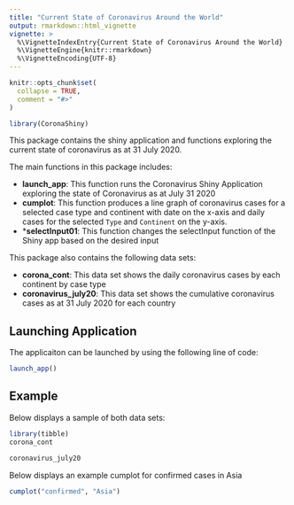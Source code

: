 ```yaml
---
title: "Current State of Coronavirus Around the World"
output: rmarkdown::html_vignette
vignette: >
  %\VignetteIndexEntry{Current State of Coronavirus Around the World}
  %\VignetteEngine{knitr::rmarkdown}
  %\VignetteEncoding{UTF-8}
---
```


```r
knitr::opts_chunk$set(
  collapse = TRUE,
  comment = "#>"
)
```

```r
library(CoronaShiny)
```

This package contains the shiny application and functions exploring the current state of coronavirus as at 31 July 2020.

The main functions in this package includes:

- **launch_app**: This function runs the Coronavirus Shiny Application exploring the state of Coronavirus as at July 31 2020  
- **cumplot**: This function produces a line graph of coronavirus cases for a selected case type and continent with date on the x-axis and daily cases for the selected `Type` and `Continent` on the y-axis.
- ***selectInput01**: This function changes the selectInput function of the Shiny app based on the desired input 

This package also contains the following data sets:

- **corona_cont**: This data set shows the daily coronavirus cases by each continent by case type
- **coronavirus_july20**: This data set shows the cumulative coronavirus cases as at 31 July 2020 for each country 

## Launching Application

The applicaiton can be launched by using the following line of code:

```r
launch_app()
```


## Example

Below displays a sample of both data sets:

```r
library(tibble)
corona_cont
```

```r
coronavirus_july20
```

Below displays an example cumplot for confirmed cases in Asia

```r
cumplot("confirmed", "Asia")
```